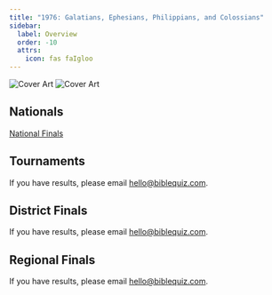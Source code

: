 ```yaml
---
title: "1976: Galatians, Ephesians, Philippians, and Colossians"
sidebar:
  label: Overview
  order: -10
  attrs:
    icon: fas faIgloo
---
```


<div class="flex justify-center">
    <img src="/assets/scripture-portions/1976.jpg" class="mt-0 mr-4" alt="Cover Art" style="max-height:400px" />
    <img src="/assets/scripture-portions/1976-2.jpg" class="mt-0" alt="Cover Art" style="max-height:400px" />
</div>

## Nationals
<a href="/tbq/seasons/1976/nationals/" class="btn btn-primary">National Finals</a>

## Tournaments
If you have results, please email [hello@biblequiz.com](mailto:hello@biblequiz.com).

## District Finals
If you have results, please email [hello@biblequiz.com](mailto:hello@biblequiz.com).

## Regional Finals
If you have results, please email [hello@biblequiz.com](mailto:hello@biblequiz.com).
